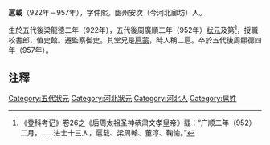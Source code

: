 '''扈載'''（922年－957年），字仲熙。幽州安次（今河北廊坊）人。

生於五代後梁龍德二年（922年），五代後周廣順二年（952年）[[狀元|狀元]]及第<ref>《登科考记》卷26之《后周太祖圣神恭肃文孝皇帝》载：“广顺二年（952）二月，……进士十三人，扈载、梁周翰、董淳、鞠愉。”</ref>，授職校書郎，值史館。遷監察御史。其堂兄是[[扈蒙|扈蒙]]，時人稱二扈。卒於五代後周顯德四年（957年）。

==注釋==
<div class="references-small">
<references />
</div>
{{wikisource author}}
[[Category:五代狀元|Category:五代狀元]]
[[Category:河北狀元|Category:河北狀元]]
[[Category:河北人|Category:河北人]]
[[Category:扈姓|Category:扈姓]]